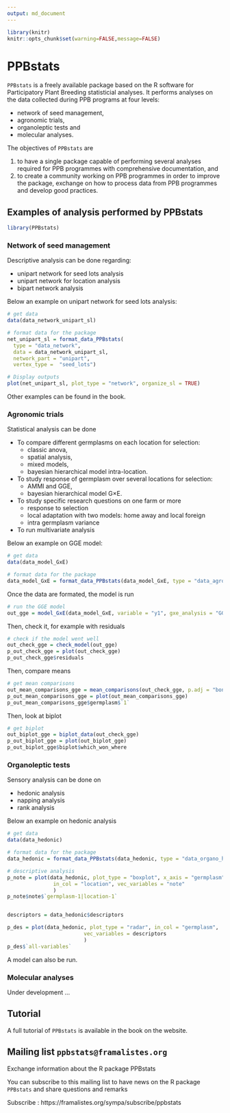 ```yaml
---
output: md_document
---
```


```r
library(knitr)
knitr::opts_chunk$set(warning=FALSE,message=FALSE)
```

# PPBstats

`PPBstats` is a freely available package based on the R software for Participatory Plant Breeding statisticial analyses.
It performs analyses on the data collected during PPB programs at four levels: 

- network of seed management, 
- agronomic trials, 
- organoleptic tests and 
- molecular analyses. 

The objectives of `PPBstats` are

1. to have a single package capable of performing several analyses required for PPB programmes with comprehensive documentation, and 
2. to create a community working on PPB programmes in order to improve the package, exchange on how to process data from PPB programmes and develop good practices. 


## Examples of analysis performed by PPBstats

```r
library(PPBstats)
```

### Network of seed management

Descriptive analysis can be done regarding:

- unipart network for seed lots analysis
- unipart network for location analysis
- bipart network analysis

Below an example on unipart network for seed lots analysis:

```r
# get data
data(data_network_unipart_sl) 

# format data for the package
net_unipart_sl = format_data_PPBstats(
  type = "data_network",
  data = data_network_unipart_sl, 
  network_part = "unipart", 
  vertex_type =  "seed_lots")

# Display outputs
plot(net_unipart_sl, plot_type = "network", organize_sl = TRUE)
```

Other examples can be found in the book.

### Agronomic trials

Statistical analysis can be done

- To compare different germplasms on each location for selection:
    - classic anova,
    - spatial analysis,
    - mixed models,
    - bayesian hierarchical model intra-location.
- To study response of germplasm over several locations for selection:
    - AMMI and GGE,
    - bayesian hierarchical model G×E.
- To study specific research questions on one farm or more
    - response to selection
    - local adaptation with two models: home away and local foreign
    - intra germplasm variance
- To run multivariate analysis

Below an example on GGE model:

```r
# get data
data(data_model_GxE)

# format data for the package
data_model_GxE = format_data_PPBstats(data_model_GxE, type = "data_agro")
```

Once the data are formated, the model is run

```r
# run the GGE model
out_gge = model_GxE(data_model_GxE, variable = "y1", gxe_analysis = "GGE")
```

Then, check it, for example with residuals

```r
# check if the model went well
out_check_gge = check_model(out_gge)
p_out_check_gge = plot(out_check_gge)
p_out_check_gge$residuals
```

Then, compare means

```r
# get mean comparisons
out_mean_comparisons_gge = mean_comparisons(out_check_gge, p.adj = "bonferroni")
p_out_mean_comparisons_gge = plot(out_mean_comparisons_gge)
p_out_mean_comparisons_gge$germplasm$`1`
```

Then, look at biplot

```r
# get biplot
out_biplot_gge = biplot_data(out_check_gge)
p_out_biplot_gge = plot(out_biplot_gge)
p_out_biplot_gge$biplot$which_won_where
```



### Organoleptic tests

Sensory analysis can be done on

- hedonic analysis
- napping analysis
- rank analysis

Below an example on hedonic analysis

```r
# get data
data(data_hedonic)

# format data for the package
data_hedonic = format_data_PPBstats(data_hedonic, type = "data_organo_hedonic", threshold = 2)
```

```r
# descriptive analysis
p_note = plot(data_hedonic, plot_type = "boxplot", x_axis = "germplasm",
               in_col = "location", vec_variables = "note"
               )
p_note$note$`germplasm-1|location-1`


descriptors = data_hedonic$descriptors

p_des = plot(data_hedonic, plot_type = "radar", in_col = "germplasm", 
                         vec_variables = descriptors
                         )
p_des$`all-variables`
```

A model can also be run.


### Molecular analyses

Under development ...

## Tutorial

A full tutorial of `PPBstats` is available in the book on the website.


## Mailing list `ppbstats@framalistes.org`

Exchange information about the R package PPBstats

You can subscribe to this mailing list to have news on the R package `PPBstats` and share questions and remarks

Subscribe : https://framalistes.org/sympa/subscribe/ppbstats


